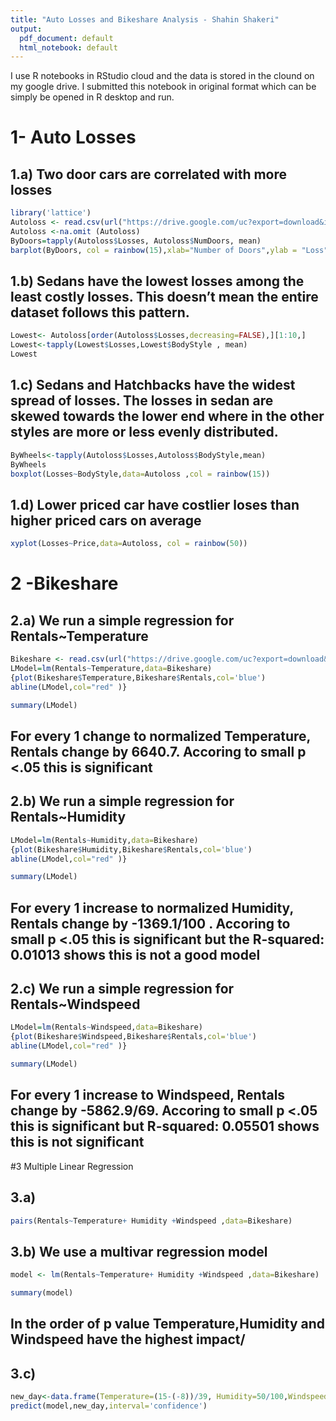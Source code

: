 ```yaml
---
title: "Auto Losses and Bikeshare Analysis - Shahin Shakeri"
output:
  pdf_document: default
  html_notebook: default
---
```


I use R notebooks in RStudio cloud and the data is stored in the clound on my google drive. I submitted this notebook in original format which can be simply be opened in R desktop and run.

# 1- Auto Losses

## 1.a) Two door cars are correlated with more losses
```r
library('lattice')
Autoloss <- read.csv(url("https://drive.google.com/uc?export=download&id=1cbk_KGdo5sfY0c4_ALB5ULTeYQ87uU6k"),na.strings = '?')
Autoloss <-na.omit (Autoloss)
ByDoors=tapply(Autoloss$Losses, Autoloss$NumDoors, mean)
barplot(ByDoors, col = rainbow(15),xlab="Number of Doors",ylab = "Loss",ylim=c(0,150))

```

## 1.b) Sedans have the lowest losses among the least costly losses. This doesn’t mean the entire dataset follows this pattern.
```r
Lowest<- Autoloss[order(Autoloss$Losses,decreasing=FALSE),][1:10,]
Lowest<-tapply(Lowest$Losses,Lowest$BodyStyle , mean)
Lowest

```

## 1.c) Sedans and Hatchbacks have the widest spread of losses. The losses in sedan are skewed towards the lower end where in the other styles are more or less evenly distributed.
```r
ByWheels<-tapply(Autoloss$Losses,Autoloss$BodyStyle,mean)
ByWheels
boxplot(Losses~BodyStyle,data=Autoloss ,col = rainbow(15))

```

## 1.d) Lower priced car have costlier loses than higher priced cars on average 
```r
xyplot(Losses~Price,data=Autoloss, col = rainbow(50))
```

# 2 -Bikeshare
## 2.a) We run a simple regression for Rentals~Temperature
```r
Bikeshare <- read.csv(url("https://drive.google.com/uc?export=download&id=1jtfh-qmyDM3l_nU3AkPP_ZsepL-jHW8I"),na.strings = '?')
LModel=lm(Rentals~Temperature,data=Bikeshare)
{plot(Bikeshare$Temperature,Bikeshare$Rentals,col='blue') 
abline(LModel,col="red" )}
```

```r
summary(LModel)
```
## For every 1 change to normalized Temperature, Rentals change by 6640.7. Accoring to small p <.05 this is significant

## 2.b) We run a simple regression for Rentals~Humidity
```r
LModel=lm(Rentals~Humidity,data=Bikeshare)
{plot(Bikeshare$Humidity,Bikeshare$Rentals,col='blue') 
abline(LModel,col="red" )}
```

```r
summary(LModel)

```
## For every 1 increase to normalized Humidity, Rentals change by -1369.1/100 . Accoring to small p <.05 this is significant but the R-squared:  0.01013 shows this is not a good model

## 2.c) We run a simple regression for Rentals~Windspeed
```r
LModel=lm(Rentals~Windspeed,data=Bikeshare)
{plot(Bikeshare$Windspeed,Bikeshare$Rentals,col='blue') 
abline(LModel,col="red" )}
```

```r
summary(LModel)
```
## For every 1 increase to  Windspeed, Rentals change by -5862.9/69. Accoring to small p <.05 this is significant but R-squared:  0.05501 shows this is not significant

#3 Multiple Linear Regression

## 3.a)
```r
pairs(Rentals~Temperature+ Humidity +Windspeed ,data=Bikeshare)
```

## 3.b) We use a multivar regression model

```r
model <- lm(Rentals~Temperature+ Humidity +Windspeed ,data=Bikeshare)
```

```r
summary(model)
```
## In the order of p value Temperature,Humidity and Windspeed have the highest impact/
## 3.c) 
```r
new_day<-data.frame(Temperature=(15-(-8))/39, Humidity=50/100,Windspeed=5/67) 
predict(model,new_day,interval='confidence')
```

